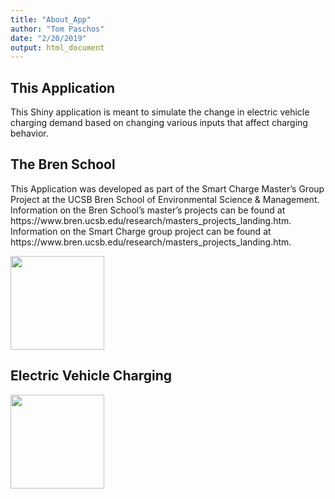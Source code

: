 ```yaml
---
title: "About_App"
author: "Tom Paschos"
date: "2/20/2019"
output: html_document
---
```


## This Application

This Shiny application is meant to simulate the change in electric vehicle charging demand based on changing various inputs that affect charging behavior.


## The Bren School

This Application was developed as part of the Smart Charge Master's Group Project at the UCSB Bren School of Environmental Science & Management. Information on the Bren School's master's projects can be found at https://www.bren.ucsb.edu/research/masters_projects_landing.htm.  Information on the Smart Charge group project can be found at https://www.bren.ucsb.edu/research/masters_projects_landing.htm.

![](bren_school.jpeg){width=150px}

## Electric Vehicle Charging




![](RStudio-Logo-Flat.png){width=150px}


